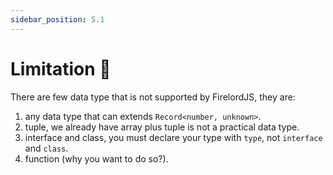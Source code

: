 ```yaml
---
sidebar_position: 5.1
---
```


# Limitation 🛑

There are few data type that is not supported by FirelordJS, they are:

1. any data type that can extends `Record<number, unknown>`.
2. tuple, we already have array plus tuple is not a practical data type.
3. interface and class, you must declare your type with `type`, not `interface` and `class`.
4. function (why you want to do so?).
